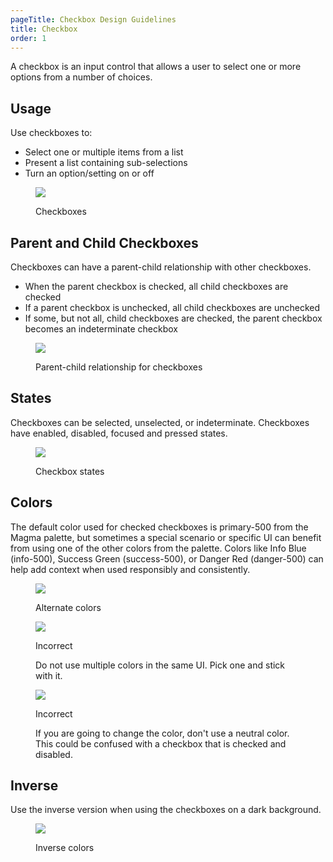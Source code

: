 ```yaml
---
pageTitle: Checkbox Design Guidelines
title: Checkbox
order: 1
---
```



<PageContent componentName="checkbox" type="design">

<LeadParagraph>
  A checkbox is an input control that allows a user to select one or more
  options from a number of choices.
</LeadParagraph>

## Usage

Use checkboxes to:

- Select one or multiple items from a list
- Present a list containing sub-selections
- Turn an option/setting on or off

<figure>
  <div className="image-container">
    <img
      src="../../images/selection-controls/Checkbox-example.png"
      alt=" "
    />
  </div>
  <figcaption>
    <p>Checkboxes</p>
  </figcaption>
</figure>

## Parent and Child Checkboxes

Checkboxes can have a parent-child relationship with other checkboxes.

- When the parent checkbox is checked, all child checkboxes are checked
- If a parent checkbox is unchecked, all child checkboxes are unchecked
- If some, but not all, child checkboxes are checked, the parent checkbox becomes an indeterminate checkbox

<figure>
  <div className="image-container">
    <img
      src="../../images/selection-controls/Checkbox-parent-child-example.png"
      alt=" "
    />
  </div>
  <figcaption>
    <p>Parent-child relationship for checkboxes</p>
  </figcaption>
</figure>

## States

Checkboxes can be selected, unselected, or indeterminate. Checkboxes have enabled, disabled, focused and pressed states.

<figure>
  <div className="image-container">
    <img
      src="../../images/selection-controls/Checkbox-states.png"
      alt=" "
    />
  </div>
  <figcaption>
    <p>Checkbox states</p>
  </figcaption>
</figure>

## Colors

The default color used for checked checkboxes is primary-500 from the Magma palette, but sometimes a special scenario or specific UI can benefit from using one of the other colors from the palette. Colors like Info Blue (info-500), Success Green (success-500), or Danger Red (danger-500) can help add context when used responsibly and consistently.

<figure>
  <div className="image-container">
    <img
      src="../../images/selection-controls/Checkbox-alternate-colors.png"
      alt=" "
    />
  </div>
  <figcaption>
    <p>Alternate colors</p>
  </figcaption>
</figure>

<div className="two-col">
  <div className="row">
    <div className="col col-1">
      <figure>
        <img
          src="../../images/selection-controls/Checkbox-incorrect-multi-color.png"
          alt=" "
        />
        <figcaption>
          <p className="title title-incorrect">Incorrect</p>
          <p>
            Do not use multiple colors in the same UI. Pick one and stick with
            it.
          </p>
        </figcaption>
      </figure>
    </div>
    <div className="col col-2">
      <figure>
        <img
          src="../../images/selection-controls/Checkbox-incorrect-neutral.png"
          alt=" "
        />
        <figcaption>
          <p className="title title-incorrect">Incorrect</p>
          <p>
            If you are going to change the color, don't use a neutral color.
            This could be confused with a checkbox that is checked and disabled.
          </p>
        </figcaption>
      </figure>
    </div>
  </div>
</div>

## Inverse

Use the inverse version when using the checkboxes on a dark background.

<figure>
  <div className="image-container">
    <img
      src="../../images/selection-controls/Checkbox-inverse.png"
      alt=" "
    />
  </div>
  <figcaption>
    <p>Inverse colors</p>
  </figcaption>
</figure>

</PageContent>
